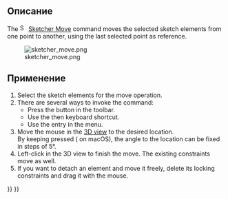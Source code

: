 <languages/>

<div class="mw-translate-fuzzy">
{{Docnav/ru
|[[Sketcher_Copy/ru|Копировать]]
|[[Sketcher_RectangularArray/ru|Прямоугольный массив]]
|[[Sketcher_Workbench/ru|Верстак "Sketcher"]]
|IconL=Sketcher_Copy.svg‎
|IconR=Sketcher_RectangularArray.svg‎
|IconC=Workbench_Sketcher.svg
}}
</div>

{{VeryImportantMessage|This tool is obsolete, it is not available in {{VersionPlus|1.0}}. Use [[Sketcher_Translate|Sketcher Translate]] instead.}}

<div class="mw-translate-fuzzy">
{{GuiCommand/ru
|Name/ru=Переместить
|Name=Sketcher_Move
|MenuLocation=Sketch → Инструменты для эскиза → Переместить
|Workbenches=[[Sketcher_Workbench/ru|Sketcher]]
|Shortcut={{KEY|Ctrl}} + {{KEY|M}}
|Version=0.18
|SeeAlso=[[Sketcher_Clone/ru|Клонировать]], [[Sketcher_Copy/ru|Копировать]]
}}
</div>

<span id="Description"></span>
==Описание==

The [[File:Sketcher_Move.svg|16px]] [[Sketcher_Move|Sketcher Move]] command moves the selected sketch elements from one point to another, using the last selected point as reference.

[[Image:sketcher_move.png‎]]

{{Caption|The sequence of clicks is indicated by yellow arrows with numbers. Select element '''A'''; see a vector line indicated by two red lines from pivot point '''A''' pointing to mouse position number '''2'''. Move the mouse pointer to the target location '''3''' and see the element now as '''B''' autoconstrained on point '''3'''.}}

<span id="Usage"></span>
==Применение==

# Select the sketch elements for the move operation.
# There are several ways to invoke the command:
#* Press the {{Button|[[File:Sketcher_Move.svg|16px]] [[Sketcher_Move|Move]]}} button in the toolbar.
#* Use the {{KEY|Z}} then {{KEY|M}} keyboard shortcut.
#* Use the {{MenuCommand|Sketch → Sketcher tools → [[File:Sketcher_Move.svg|16px]] Move}} entry in the menu.
# Move the mouse in the [[3D_view|3D view]] to the desired location.</br>By keeping {{KEY|Ctrl}} pressed ({{KEY|Cmd}} on macOS), the angle to the location can be fixed in steps of 5°. {{Version|0.20}}
# Left-click in the 3D view to finish the move. The existing constraints move as well. 
# If you want to detach an element and move it freely, delete its locking constraints and drag it with the mouse.


<div class="mw-translate-fuzzy">
{{Docnav/ru
|[[Sketcher_Copy/ru|Копировать]]
|[[Sketcher_RectangularArray/ru|Прямоугольный массив]]
|[[Sketcher_Workbench/ru|Верстак "Sketcher"]]
|IconL=Sketcher_Copy.svg‎
|IconR=Sketcher_RectangularArray.svg‎
|IconC=Workbench_Sketcher.svg
}}
</div>

{{Sketcher_Tools_navi{{#translation:}}}}
{{Userdocnavi{{#translation:}}}}